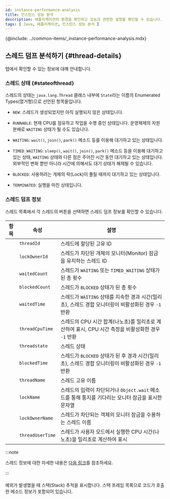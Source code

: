 ```yaml
---
id: instance-performance-analysis
title: 인스턴스 성능 분석
description: 애플리케이션의 환경을 확인하고 성능과 관련한 설정을 확인할 수 있습니다.
tags: [ Java, 애플리케이션, 인스턴스 성능 분석 ]
---
```


{@include: ../common-items/_instance-performance-analysis.mdx} 

## 스레드 덤프 분석하기 {#thread-details}

<Cmdname sid="thread_list" className="uitext" /> 탭에서 확인할 수 있는 정보에 대해 안내합니다.

### 스레드 상태 {#stateofthread}

스레드의 상태는 `java.lang.Thread` 클래스 내부에 `State`라는 이름의 Enumerated Types(열거형)으로 선언된 항목들입니다.

* `NEW`: 스레드가 생성되었지만 아직 실행되지 않은 상태입니다.

* `RUNNABLE`: 현재 CPU를 점유하고 작업을 수행 중인 상태입니다. 운영체제의 자원 분배로 `WAITING` 상태가 될 수도 있습니다.

* `WAITING`: `wait()`, `join()`, `park()` 메소드 등를 이용해 대기하고 있는 상태입니다.

* `TIMED_WAITING`: `sleep()`, `wait()`, `join()`, `park()` 메소드 등을 이용해 대기하고 있는 상태, `WAITING` 상태와 다른 점은 주어진 시간 동안 대기하고 있는 상태입니다. 외부적인 변화 뿐만 아니라 시간에 의해서도 대기 상태가 해제될 수 있습니다.

* `BLOCKED`: 사용하려는 개체의 락(Lock)이 풀릴 때까지 대기하고 있는 상태입니다.

* `TERMINATED`: 실행을 마친 상태입니다.


### 스레드 덤프 정보

스레드 목록에서 각 스레드의 <LinkImage img="ico-expander-black.svg" className="ico black" /> 버튼을 선택하면 스레드 덤프 정보를 확인할 수 있습니다.

<ImgLang img='ipa-java-thread-list.png' desc='스레드 덤프 정보' />

#### <Cmdname sid="stack" />

| 항목 | 속성 | 설명 |
| -- | -- | -- |
| <Cmdname sid="thread_id" className="uitext" /> | `threadId` | 스레드에 할당된 고유 ID |
| <Cmdname sid="lock_owner_id" className="uitext" /> | `lockOwnerId` | 스레드가 차단된 개체의 모니터(Monitor) 잠금을 유지하는 스레드 ID |
| <Cmdname sid="waited_count" className="uitext" /> | `waitedCount` | 스레드가 `WAITING` 또는 `TIMED_WAITING` 상태가 된 총 횟수 |
| <Cmdname sid="blocked_count" className="uitext" /> | `blockedCount` | 스레드가 `BLOCKED` 상태가 된 총 횟수 |
| <Cmdname sid="waited_time" className="uitext" /> | `waitedTime` | 스레드가 `WAITING` 상태를 지속한 경과 시간(밀리초), 스레드 경합 모니터링이 비활성화된 경우 `-1` 반환 |
| <Cmdname sid="thread_cpu_time" className="uitext" /> | `threadCpuTime` | 스레드의 CPU 시간 합계(나노초)를 밀리초로 계산하여 표시, CPU 시간 측정을 비활성화한 경우 `-1` 반환 |
| <Cmdname sid="status" className="uitext" /> | `threadstate` | 스레드 상태 |
| <Cmdname sid="blocked_time" className="uitext" /> | `blockedTime` | 스레드가 `BLOCKED` 상태가 된 후 경과 시간(밀리초), 스레드 경합 모니터링이 비활성화된 경우 `-1` 반환 |
| <Cmdname sid="thread_name" className="uitext" /> | `threadName` | 스레드 고유 이름 |
| <Cmdname sid="lock_name" className="uitext" /> | `lockName` | 스레드의 입력이 차단되거나 `Object.wait` 메소드를 통해 통지를 기다리는 모니터 잠금을 표시한 문자열 |
| <Cmdname sid="lock_owner_name" className="uitext" /> | `lockOwnerName` | 스레드가 차단되는 객체의 모니터 잠금을 수용하는 스레드 이름 |
| <Cmdname sid="thread_user_time" className="uitext" /> | `threadUserTime` | 스레드가 사용자 모드에서 실행한 CPU 시간(나노초)을 밀리초로 계산하여 표시 |

:::note

스레드 정보에 대한 자세한 내용은 [다음 링크](https://docs.oracle.com/javase/8/docs/api/java/lang/management/ThreadInfo.html)를 참조하세요.

:::

#### <Cmdname sid="stack_trace" />

예외가 발생했을 때 스택(Stack) 추적을 표시합니다. 스택 프레임 목록으로 코드가 호출한 메소드 정보가 포함되어 있습니다.